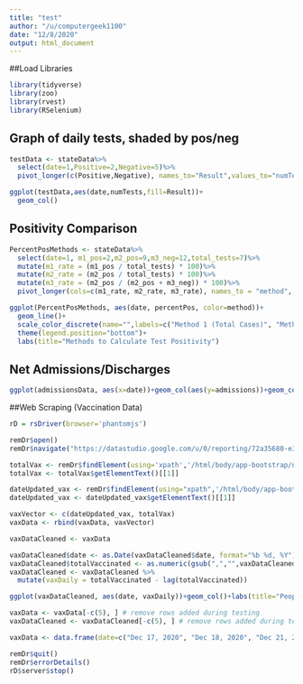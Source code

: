 ```yaml
---
title: "test"
author: "/u/computergeek1100"
date: "12/8/2020"
output: html_document
---
```


##Load Libraries
```r
library(tidyverse)
library(zoo)
library(rvest)
library(RSelenium)
```

## Graph of daily tests, shaded by pos/neg
```r
testData <- stateData%>%
  select(date=1,Positive=2,Negative=5)%>%
  pivot_longer(c(Positive,Negative), names_to="Result",values_to="numTests")
```
```r
ggplot(testData,aes(date,numTests,fill=Result))+
  geom_col()
```

## Positivity Comparison
```r
PercentPosMethods <- stateData%>%
  select(date=1, m1_pos=2,m2_pos=9,m3_neg=12,total_tests=7)%>%
  mutate(m1_rate = (m1_pos / total_tests) * 100)%>%
  mutate(m2_rate = (m2_pos / total_tests) * 100)%>%
  mutate(m3_rate = (m2_pos / (m2_pos + m3_neg)) * 100)%>%
  pivot_longer(cols=c(m1_rate, m2_rate, m3_rate), names_to = "method", values_to="percentPos")
```

```r
ggplot(PercentPosMethods, aes(date, percentPos, color=method))+
  geom_line()+
  scale_color_discrete(name="",labels=c("Method 1 (Total Cases)", "Method 2 (Total People)", "Method 3 (First-Time Tests Only)"))+
  theme(legend.position="bottom")+
  labs(title="Methods to Calculate Test Positivity")
```

## Net Admissions/Discharges
```r
ggplot(admissionsData, aes(x=date))+geom_col(aes(y=admissions))+geom_col(aes(y=negDis))+geom_line(aes(y=net))
```

##Web Scraping (Vaccination Data)
```r
rD = rsDriver(browser='phantomjs')
```

```r
remDr$open()
remDr$navigate("https://datastudio.google.com/u/0/reporting/72a35680-e3a8-45c1-8389-2e2f0dbad08c/page/3ztgB")
```

```r
totalVax <- remDr$findElement(using='xpath','/html/body/app-bootstrap/ng2-bootstrap/bootstrap/div/div/div/div/div/div[1]/div[2]/div/div[1]/div[1]/div[1]/div/lego-report/lego-canvas-container/div/file-drop-zone/span/content-section/div[38]/canvas-component/div/div/div[1]/div/div/kpimetric/div/div[2]')
totalVax <- totalVax$getElementText()[[1]]

dateUpdated_vax <- remDr$findElement(using="xpath",'/html/body/app-bootstrap/ng2-bootstrap/bootstrap/div/div/div/div/div/div[1]/div[2]/div/div[1]/div[1]/div[1]/div/lego-report/lego-canvas-container/div/file-drop-zone/span/content-section/div[22]/canvas-component/div/div/div[1]/div/div/lego-table/div/div[3]/div/div')
dateUpdated_vax <- dateUpdated_vax$getElementText()[[1]]

vaxVector <- c(dateUpdated_vax, totalVax)
vaxData <- rbind(vaxData, vaxVector)

vaxDataCleaned <- vaxData

vaxDataCleaned$date <- as.Date(vaxDataCleaned$date, format="%b %d, %Y")-1
vaxDataCleaned$totalVaccinated <- as.numeric(gsub(",","",vaxDataCleaned$totalVaccinated))
vaxDataCleaned <- vaxDataCleaned %>% 
  mutate(vaxDaily = totalVaccinated - lag(totalVaccinated))
```

```r
ggplot(vaxDataCleaned, aes(date, vaxDaily))+geom_col()+labs(title="People vaccinated per day\n(Mondays include weekend data)")
```

```r
vaxData <- vaxData[-c(5), ] # remove rows added during testing
vaxDataCleaned <- vaxDataCleaned[-c(5), ] # remove rows added during testing

```

```r
vaxData <- data.frame(date=c("Dec 17, 2020", "Dec 18, 2020", "Dec 21, 2020", "Dec 22, 2020"), totalVaccinated=c("0", "1,226","4,827","6,400")) # initialize original df in case of issues
```

```r
remDr$quit() 
remDr$errorDetails()
rD$server$stop()
```

